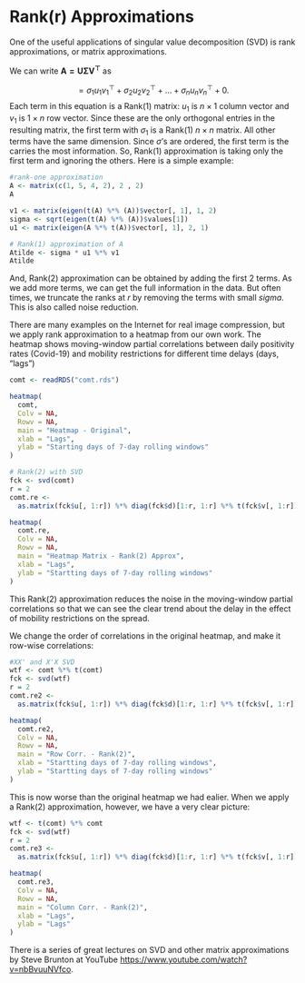 # Rank(r) Approximations

One of the useful applications of singular value decomposition (SVD) is rank approximations, or matrix approximations.  

We can write $\mathbf{A=U \Sigma V^{\top}}$ as

$$
=\sigma_{1} u_{1} v_{1}^{\top}+\sigma_{2} u_{2} v_{2}^{\top}+\ldots+\sigma_{n} u_{n} v_{n}^{\top}+ 0.
$$
Each term in this equation is a Rank(1) matrix: $u_1$ is $n \times 1$ column vector and $v_1$ is $1 \times n$ row vector. Since these are the only orthogonal entries in the resulting matrix, the first term with $\sigma_1$ is a Rank(1) $n \times n$ matrix. All other terms have the same dimension. Since $\sigma$'s are ordered, the first term is the carries the most information.  So, Rank(1) approximation is taking only the first term and ignoring the others.  Here is a simple example:

```r
#rank-one approximation
A <- matrix(c(1, 5, 4, 2), 2 , 2)
A

v1 <- matrix(eigen(t(A) %*% (A))$vector[, 1], 1, 2)
sigma <- sqrt(eigen(t(A) %*% (A))$values[1])
u1 <- matrix(eigen(A %*% t(A))$vector[, 1], 2, 1)

# Rank(1) approximation of A
Atilde <- sigma * u1 %*% v1
Atilde
```
  
And, Rank(2) approximation can be obtained by adding the first 2 terms. As we add more terms, we can get the full information in the data.  But often times, we truncate the ranks at $r$ by removing the terms with small $sigma$.  This is also called noise reduction.
  
There are many examples on the Internet for real image compression, but we apply rank approximation to a heatmap from our own work. The heatmap shows moving-window partial correlations between daily positivity rates (Covid-19) and mobility restrictions for different time delays (days, "lags")  

```r
comt <- readRDS("comt.rds")

heatmap(
  comt,
  Colv = NA,
  Rowv = NA,
  main = "Heatmap - Original",
  xlab = "Lags",
  ylab = "Starting days of 7-day rolling windows"
)

# Rank(2) with SVD
fck <- svd(comt)
r = 2
comt.re <-
  as.matrix(fck$u[, 1:r]) %*% diag(fck$d)[1:r, 1:r] %*% t(fck$v[, 1:r])

heatmap(
  comt.re,
  Colv = NA,
  Rowv = NA,
  main = "Heatmap Matrix - Rank(2) Approx",
  xlab = "Lags",
  ylab = "Startting days of 7-day rolling windows"
)
```

This Rank(2) approximation reduces the noise in the moving-window partial correlations so that we can see the clear trend about the delay in the effect of mobility restrictions on the spread. 

We change the order of correlations in the original heatmap, and make it row-wise correlations: 

```r
#XX' and X'X SVD
wtf <- comt %*% t(comt)
fck <- svd(wtf)
r = 2
comt.re2 <-
  as.matrix(fck$u[, 1:r]) %*% diag(fck$d)[1:r, 1:r] %*% t(fck$v[, 1:r])

heatmap(
  comt.re2,
  Colv = NA,
  Rowv = NA,
  main = "Row Corr. - Rank(2)",
  xlab = "Startting days of 7-day rolling windows",
  ylab = "Startting days of 7-day rolling windows"
)
```

This is now worse than the original heatmap we had ealier.  When we apply a Rank(2) approximation, however, we have a very clear picture:

```r
wtf <- t(comt) %*% comt
fck <- svd(wtf)
r = 2
comt.re3 <-
  as.matrix(fck$u[, 1:r]) %*% diag(fck$d)[1:r, 1:r] %*% t(fck$v[, 1:r])

heatmap(
  comt.re3,
  Colv = NA,
  Rowv = NA,
  main = "Column Corr. - Rank(2)",
  xlab = "Lags",
  ylab = "Lags"
)

```
  
There is a series of great lectures on SVD and other matrix approximations by Steve Brunton at YouTube <https://www.youtube.com/watch?v=nbBvuuNVfco>.
  